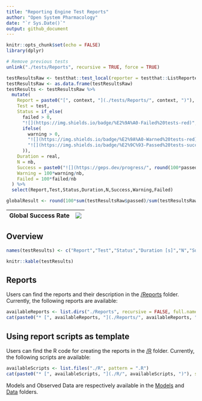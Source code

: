---
title: "Reporting Engine Test Reports"
author: "Open System Pharmacology"
date: "`r Sys.Date()`"
output: github_document
---

<!-- README.md is generated from README.Rmd. Please edit that file -->

```{r setup, include=FALSE}
knitr::opts_chunk$set(echo = FALSE)
library(dplyr)
```

<!-- 
Run testthat and get list of test results 
Note that "test_local" runs the scripts in ./R and then performs the tests
testResults includes a list per test script, which contains the following results
file, context, test, nb, failed, skipped, error, warning, user, system, real, passed, result

Turning the list to data.frame and extracting the relevant data will give a great overview of the test results
-->

```{r, include=FALSE}
# Remove previous tests
unlink("./tests/Reports", recursive = TRUE, force = TRUE)

testResultsRaw <- testthat::test_local(reporter = testthat::ListReporter)
testResultsRaw <- as.data.frame(testResultsRaw)
testResults <- testResultsRaw %>% 
  mutate(
    Report = paste0("[", context, "](./tests/Reports/", context, ")"),
    Test = test,
    Status = if_else(
      failed > 0, 
      "![](https://img.shields.io/badge/%E2%9A%A0-Failed%20tests-red)",
      ifelse(
        warning > 0,
        "![](https://img.shields.io/badge/%E2%9A%A0-Warned%20tests-red)",
        "![](https://img.shields.io/badge/%E2%9C%93-Passed%20tests-success)"
      )),
    Duration = real,
    N = nb,
    Success = paste0("![](https://geps.dev/progress/", round(100*passed/nb, 0),")"),
    Warning = 100*warning/nb,
    Failed = 100*failed/nb
  ) %>%
  select(Report,Test,Status,Duration,N,Success,Warning,Failed)

globalResult <- round(100*sum(testResultsRaw$passed)/sum(testResultsRaw$nb), 0)
```

|Global Success Rate| ![](https://geps.dev/progress/`r globalResult`)|
|---|---|

## Overview

```{r, results='asis'}
names(testResults) <- c("Report","Test","Status","Duration [s]","N","Success [%]","Warning [%]","Failed [%]")

knitr::kable(testResults)
```

## Reports

Users can find the reports and their description in the [/Reports](./Reports) folder.
Currently, the following reports are available:

```{r, results='asis'}
availableReports <- list.dirs("./Reports", recursive = FALSE, full.names = FALSE)
cat(paste0("* [", availableReports, "](./Reports/", availableReports, "/Report.md)"), sep = "\n")
```


## Using report scripts as template

Users can find the R code for creating the reports in the [/R](./R) folder.
Currently, the following scripts are available:

```{r, results='asis'}
availableScripts <- list.files("./R", pattern = ".R")
cat(paste0("* [", availableScripts, "](./R/", availableScripts, ")"), sep = "\n")
```

Models and Observed Data are respectively available in the [Models](./Models) and [Data](./ObservedData) folders.

